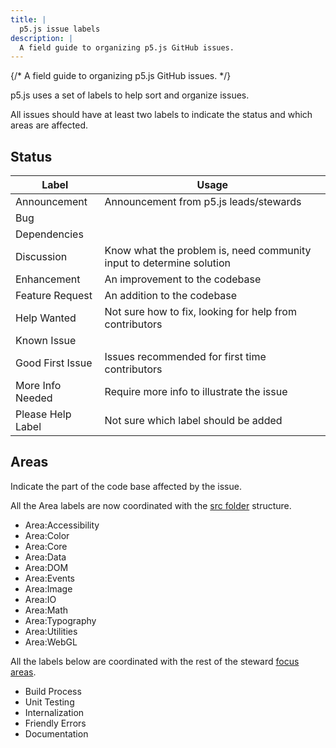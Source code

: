 ```yaml
---
title: |
  p5.js issue labels
description: |
  A field guide to organizing p5.js GitHub issues.
---
```

{/* A field guide to organizing p5.js GitHub issues. */}



p5.js uses a set of labels to help sort and organize issues.

All issues should have at least two labels to indicate the status and which areas are affected.

## Status

| Label             | Usage                                                                |
| ----------------- | -------------------------------------------------------------------- |
| Announcement      | Announcement from p5.js leads/stewards                               |
| Bug               |                                                                      |
| Dependencies      |                                                                      |
| Discussion        | Know what the problem is, need community input to determine solution |
| Enhancement       | An improvement to the codebase                                       |
| Feature Request   | An addition to the codebase                                          |
| Help Wanted       | Not sure how to fix, looking for help from contributors              |
| Known Issue       |                                                                      |
| Good First Issue  | Issues recommended for first time contributors                       |
| More Info Needed  | Require more info to illustrate the issue                            |
| Please Help Label | Not sure which label should be added                                 |

## Areas

Indicate the part of the code base affected by the issue.

All the Area labels are now coordinated with the  [src folder](https://github.com/processing/p5.js/tree/main/src) structure.

* Area:Accessibility
* Area:Color
* Area:Core
* Area:Data
* Area:DOM
* Area:Events
* Area:Image
* Area:IO
* Area:Math
* Area:Typography
* Area:Utilities
* Area:WebGL

All the labels below are coordinated with the rest of the steward [focus areas](https://github.com/processing/p5.js#stewards).

* Build Process
* Unit Testing
* Internalization
* Friendly Errors
* Documentation
